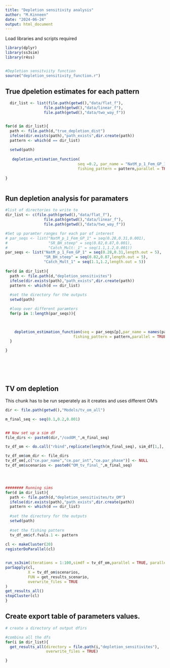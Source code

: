 ```yaml
---
title: "Depletion sensitivity analysis"
author: "M.Kinneen"
date: "2024-06-24"
output: html_document
---
```

Load libraries and scripts required
```r
library(dplyr)
library(ss3sim)
library(r4ss)


#Depletion sensitviity function
source("depletion_sensitivity_function.r")

```

## True dpeletion estimates for each pattern

```r
  dir_list <- list(file.path(getwd(),"data/flat_f"),
                 file.path(getwd(),"data/linear_f"),
                 file.path(getwd(),"data/two_way_f"))


for(d in dir_list){
  path <- file.path(d,"true_depletion_dist")
  ifelse(dir.exists(path),"path_exists",dir.create(path))
  pattern <- which(d == dir_list)
  
  setwd(path)
  
   depletion_estimation_function(
                                seq =0.2, par_name = "NatM_p_1_Fem_GP_1",cores = 15,its = 1000,
                                fishing_pattern = pattern,parallel = TRUE,parallel_iterations = TRUE)
   
}



```







## Run depletion analysis for paramaters

```r
#list of directories to write to 
dir_list <- c(file.path(getwd(),"data/flat_f"),
                 file.path(getwd(),"data/linear_f"),
                 file.path(getwd(),"data/two_way_f"))

#Set up paramter ranges for each par of interest
# par_seqs <- list("NatM_p_1_Fem_GP_1" = seq(0.28,0.31,0.001),
#                  "SR_BH_steep" = seq(0.82,0.87,0.001),
#                  "Catch_Mult:_1" = seq(1.1,1.2,0.001))
par_seqs <- list("NatM_p_1_Fem_GP_1" = seq(0.28,0.31,length.out = 5),
                 "SR_BH_steep" = seq(0.82,0.87,length.out = 5),
                 "Catch_Mult_1" = seq(1.1,1.2,length.out = 5))
	
for(d in dir_list){
  path <- file.path(d,"depletion_sensitivites")
  ifelse(dir.exists(path),"path_exists",dir.create(path))
  pattern <- which(d == dir_list)
  
  #set the directory for the outputs
  setwd(path)

  #loop over different paramters
  for(p in 1:length(par_seqs)){


    
    depletion_estimation_function(seq = par_seqs[p],par_name = names(par_seqs[p]),cores = 5,its = 5,
                              fishing_pattern = pattern,parallel = TRUE,parallel_iterations = FALSE)
  }

}







```

## TV om depletion

This chunk has to be run seperately as it creates and uses different OM's

```r
dir <- file.path(getwd(),"Models/tv_om_all")

m_final_seq <- seq(0.1,0.2,0.001)


## Now set up a sim df
file_dirs <- paste0(dir,"/codOM_",m_final_seq)

tv_df_om <- do.call("rbind",replicate(length(m_final_seq), sim_df[1,], simplify = F))

tv_df_om$om_dir <- file_dirs
tv_df_om[,c("ce.par_name","ce.par_int","ce.par_phase")] <- NULL
tv_df_om$scenarios <- paste0("OM_tv_final_",m_final_seq)




######## Running sims
for(d in dir_list){
  path <- file.path(d,"depletion_sensitivites/tv_OM")
  ifelse(dir.exists(path),"path_exists",dir.create(path))
  pattern <- which(d == dir_list)
  
  #set the directory for the outputs
  setwd(path)
  
  #set the fishing pattern
  tv_df_om$cf.fvals.1 <- pattern
  
cl <- makeCluster(20)
registerDoParallel(cl)


run_ss3sim(iterations = 1:100,simdf = tv_df_om,parallel = TRUE, parallel_iterations = TRUE)
parSapply(cl,
          X = tv_df_om$scenarios,
          FUN = get_results_scenario,
          overwrite_files = TRUE
)
get_results_all()
stopCluster(cl)
}

```


## Create export table of parameters values.

```r
# create a directory of output dfirs

#combina all the dfs
for(i in dir_list){
  get_results_all(directory = file.path(i,"depletion_sensitivites"),
                  overwrite_files = TRUE)

}
```

